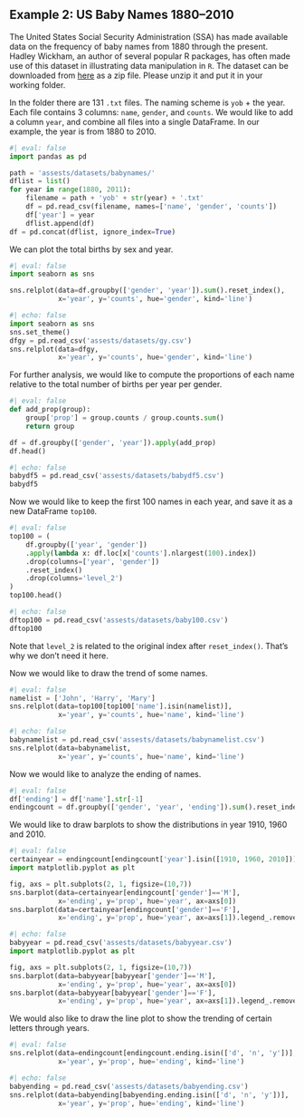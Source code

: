 
## Example 2: US Baby Names 1880–2010
The United States Social Security Administration (SSA) has made available data on the frequency of baby names from 1880 through the present. Hadley Wickham, an author of several popular R packages, has often made use of this dataset in illustrating data manipulation in `R`. The dataset can be downloaded from [here](assests/datasets/babynames.zip) as a zip file. Please unzip it and put it in your working folder.

In the folder there are 131 `.txt` files. The naming scheme is `yob` + the year. Each file contains 3 columns: `name`, `gender`, and `counts`. We would like to add a column `year`, and combine all files into a single DataFrame. In our example, the year is from 1880 to 2010.


```python
#| eval: false
import pandas as pd

path = 'assests/datasets/babynames/'
dflist = list()
for year in range(1880, 2011):
    filename = path + 'yob' + str(year) + '.txt'
    df = pd.read_csv(filename, names=['name', 'gender', 'counts'])
    df['year'] = year
    dflist.append(df)
df = pd.concat(dflist, ignore_index=True)
```

We can plot the total births by sex and year.

```python
#| eval: false
import seaborn as sns

sns.relplot(data=df.groupby(['gender', 'year']).sum().reset_index(),
            x='year', y='counts', hue='gender', kind='line')
```


```python
#| echo: false
import seaborn as sns
sns.set_theme()
dfgy = pd.read_csv('assests/datasets/gy.csv')
sns.relplot(data=dfgy,
            x='year', y='counts', hue='gender', kind='line')
```


For further analysis, we would like to compute the proportions of each name relative to the total number of births per year per gender. 

```python
#| eval: false
def add_prop(group):
    group['prop'] = group.counts / group.counts.sum()
    return group

df = df.groupby(['gender', 'year']).apply(add_prop)
df.head()
```

```python
#| echo: false
babydf5 = pd.read_csv('assests/datasets/babydf5.csv')
babydf5
```

Now we would like to keep the first 100 names in each year, and save it as a new DataFrame `top100`.

```python
#| eval: false
top100 = (
    df.groupby(['year', 'gender'])
    .apply(lambda x: df.loc[x['counts'].nlargest(100).index])
    .drop(columns=['year', 'gender'])
    .reset_index()
    .drop(columns='level_2')
)
top100.head()
```

```python
#| echo: false
dftop100 = pd.read_csv('assests/datasets/baby100.csv')
dftop100
```

Note that `level_2` is related to the original index after `reset_index()`. That's why we don't need it here.

Now we would like to draw the trend of some names.

```python
#| eval: false
namelist = ['John', 'Harry', 'Mary']
sns.relplot(data=top100[top100['name'].isin(namelist)],
            x='year', y='counts', hue='name', kind='line')
```

```python
#| echo: false
babynamelist = pd.read_csv('assests/datasets/babynamelist.csv')
sns.relplot(data=babynamelist,
            x='year', y='counts', hue='name', kind='line')
```


Now we would like to analyze the ending of names.

```python
#| eval: false
df['ending'] = df['name'].str[-1]
endingcount = df.groupby(['gender', 'year', 'ending']).sum().reset_index()
```
We would like to draw barplots to show the distributions in year 1910, 1960 and 2010.

```python
#| eval: false
certainyear = endingcount[endingcount['year'].isin([1910, 1960, 2010])]
import matplotlib.pyplot as plt

fig, axs = plt.subplots(2, 1, figsize=(10,7))
sns.barplot(data=certainyear[endingcount['gender']=='M'],
            x='ending', y='prop', hue='year', ax=axs[0])
sns.barplot(data=certainyear[endingcount['gender']=='F'],
            x='ending', y='prop', hue='year', ax=axs[1]).legend_.remove()
```

```python
#| echo: false
babyyear = pd.read_csv('assests/datasets/babyyear.csv')
import matplotlib.pyplot as plt

fig, axs = plt.subplots(2, 1, figsize=(10,7))
sns.barplot(data=babyyear[babyyear['gender']=='M'],
            x='ending', y='prop', hue='year', ax=axs[0])
sns.barplot(data=babyyear[babyyear['gender']=='F'],
            x='ending', y='prop', hue='year', ax=axs[1]).legend_.remove()
```

We would also like to draw the line plot to show the trending of certain letters through years.

```python
#| eval: false
sns.relplot(data=endingcount[endingcount.ending.isin(['d', 'n', 'y'])],
            x='year', y='prop', hue='ending', kind='line')
```

```python
#| echo: false
babyending = pd.read_csv('assests/datasets/babyending.csv')
sns.relplot(data=babyending[babyending.ending.isin(['d', 'n', 'y'])],
            x='year', y='prop', hue='ending', kind='line')
```


